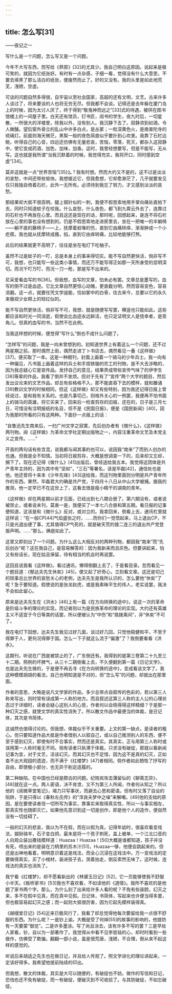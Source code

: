 ```yaml
---
---
---
```

title: 怎么写[31]
---




——夜记之一

写什么是一个问题，怎么写又是一个问题。

今年不大写东西，而写给《莽原》[32]的尤其少。我自己明白这原因。说起来是极可笑的，就因为它纸张好。有时有一点杂感，子细一看，觉得没有什么大意思，不要去填黑了那么洁白的纸张，便废然而止了。好的又没有。我的头里是如此地荒芜，浅陋，空虚。

可谈的问题自然多得很，自宇宙以至社会国家，高超的还有文明，文艺。古来许多人谈过了，将来要谈的人也将无穷无尽。但我都不会谈。记得还是去年躲在厦门岛上的时候，因为太讨人厌了，终于得到“敬鬼神而远之”[33]式的待遇，被供在图书馆楼上的一间屋子里。白天还有馆员，钉书匠，阅书的学生，夜九时后，一切星散，一所很大的洋楼里，除我以外，没有别人。我沉静下去了。寂静浓到如酒，令人微醺。望后窗外骨立的乱山中许多白点，是丛冢；一粒深黄色火，是南普陀寺的琉璃灯。前面则海天微茫，黑絮一般的夜色简直似乎要扑到心坎里。我靠了石栏远眺，听得自己的心音，四远还仿佛有无量悲哀，苦恼，零落，死灭，都杂入这寂静中，使它变成药酒，加色，加味，加香。这时，我曾经想要写，但是不能写，无从写。这也就是我所谓“当我沉默着的时候，我觉得充实，我将开口，同时感到空虚”[34]。

莫非这就是一点“世界苦恼”[35]么？我有时想。然而大约又不是的，这不过是淡淡的哀愁，中间还带些愉快。我想接近它，但我愈想，它却愈渺茫了，几乎就要发见仅只我独自倚着石栏，此外一无所有。必须待到我忘了努力，才又感到淡淡的哀愁。

那结果却大抵不很高明。腿上钢针似的一刺，我便不假思索地用手掌向痛处直拍下去，同时只知道蚊子在咬我。什么哀愁，什么夜色，都飞到九霄云外去了，连靠过的石栏也不再放在心里。而且这还是现在的话，那时呢，回想起来，是连不将石栏放在心里的事也没有想到的。仍是不假思索地走进房里去，坐在一把唯一的半躺椅——躺不直的藤椅子——上，抚摩着蚊喙的伤，直到它由痛转痒，渐渐肿成一个小疙瘩。我也就从抚摩转成搔，掐，直到它由痒转痛，比较地能够打熬。

此后的结果就更不高明了，往往是坐在电灯下吃柚子。

虽然不过是蚊子的一叮，总是本身上的事来得切实。能不写自然更快活，倘非写不可，我想，也只能写一些这类小事情，而还万不能写得正如那一天所身受的显明深切。而况千叮万叮，而况一刀一枪，那是写不出来的。

尼采爱看血写的书[36]。但我想，血写的文章，怕未必有罢。文章总是墨写的，血写的倒不过是血迹。它比文章自然更惊心动魄，更直截分明，然而容易变色，容易消磨。这一点，就要任凭文学逞能，恰如冢中的白骨，往古来今，总要以它的永久来傲视少女颊上的轻红似的。

能不写自然更快活，倘非写不可，我想，就是随便写写罢，横竖也只能如此。这些都应该和时光一同消逝，假使会比血迹永远鲜活，也只足证明文人是侥幸者，是乖角儿。但真的血写的书，当然不在此例。

当我这样想的时候，便觉得“写什么”倒也不成什么问题了。

“怎样写”的问题，我是一向未曾想到的。初知道世界上有着这么一个问题，还不过两星期之前。那时偶然上街，偶然走进丁卜书店去，偶然看见一叠《这样做》[37]，便买取了一本。这是一种期刊，封面上画着一个骑马的少年兵士。我一向有一种偏见，凡书面上画着这样的兵士和手捏铁锄的农工的刊物，是不大去涉略的，因为我总疑心它是宣传品。发抒自己的意见，结果弄成带些宣传气味了的伊孛生[38]等辈的作品，我看了倒并不发烦。但对于先有了“宣传”两个大字的题目，然后发出议论来的文艺作品，却总有些格格不入，那不能直吞下去的模样，就和雒诵[39]教训文学的时候相同。但这《这样做》却又有些特别，因为我还记得日报上曾经说过，是和我有关系的。也是凡事切己，则格外关心的一例罢，我便再不怕书面上的骑马的英雄，将它买来了。回来后一检查剪存的旧报，还在的，日子是三月七日，可惜没有注明报纸的名目，但不是《民国日报》，便是《国民新闻》[40]，因为我那时所看的只有这两种。下面抄一点报上的话：

“自鲁迅先生南来后，一扫广州文学之寂寞，先后创办者有《做什么》，《这样做》两刊物。闻《这样做》为革命文学社定期出版物之一，内容注重革命文艺及本党主义之宣传。……”

开首的两句话有些含混，说我都与闻其事的也可以，说因我“南来”了而别人创办的也通。但我是全不知情。当初将日报剪存，大概是想调查一下的，后来却又忘却，搁下了。现在还记得《做什么》[41]出版后，曾经送给我五本。我觉得这团体是共产青年主持的，因为其中有“坚如”，“三石”等署名，该是毕磊[42]，通信处也是他。他还曾将十来本《少年先锋》[43]送给我，而这刊物里面则分明是共产青年所作的东西。果然，毕磊君大约确是共产党，于四月十八日从中山大学被捕。据我的推测，他一定早已不在这世上了，这看去很是瘦小精干的湖南的青年。

《这样做》却在两星期以前才见面，已经出到七八期合册了。第六期没有，或者说被禁止，或者说未刊，莫衷一是，我便买了一本七八合册和第五期。看日报的记事便知道，这该是和《做什么》反对，或对立的。我拿回来，倒看上去，通讯栏里就这样说：“在一般CP[44]气焰盛张之时，……而你们一觉悟起来，马上退出CP，不只是光退出便了事，尤其值得CP气死的，就是破天荒的接二连三的退出共产党登报声明。……”那么，确是如此了。

这里又即刻出了一个问题。为什么这么大相反对的两种刊物，都因我“南来”而“先后创办”呢？这在我自己，是容易解答的：因为我新来而且灰色。但要讲起来，怕又有些话长，现在姑且保留，待有相当的机会时再说罢。

这回且说我看《这样做》。看过通讯，懒得倒翻上去了，于是看目录。忽而看见一个题目道：《郁达夫先生休矣》[45]，便又起了好奇心，立刻看文章。这还是切己的琐事总比世界的哀愁关心的老例，达夫先生是我所认识的，怎么要他“休矣”了呢？急于要知道。假使说的是张龙赵虎，或是我素昧平生的伟人，老实说罢，我决不会如此留心。

原来是达夫先生在《洪水》[46]上有一篇《在方向转换的途中》，说这一次的革命是阶级斗争的理论的实现，而记者则以为是民族革命的理论的实现。大约还有英雄主义不适宜于今日等类的话罢，所以便被认为“中伤”和“挑拨离间”，非“休矣”不可了。

我在电灯下回想，达夫先生我见过好几面，谈过好几回，只觉他稳健和平，不至于得罪于人，更何况得罪于国。怎么一下子就这么流于“偏激”了？我倒要看看《洪水》。

这期刊，听说在广西是被禁止的了，广东倒还有。我得到的是第三卷第二十九至三十二期。照例的坏脾气，从三十二期倒看上去，不久便翻到第一篇《日记文学》，也是达夫先生做的，于是便不再去寻《在方向转换的途中》，变成看谈文学了。我这种模模胡胡的看法，自己也明知道是不对的，但“怎么写”的问题，却就出在那里面。

作者的意思，大略是说凡文学家的作品，多少总带点自叙传的色彩的，若以第三人称来写出，则时常有误成第一人称的地方。而且叙述这第三人称的主人公的心理状态过于详细时，读者会疑心这别人的心思，作者何以会晓得得这样精细？于是那一种幻灭之感，就使文学的真实性消失了。所以散文作品中最便当的体裁，是日记体，其次是书简体。

这诚然也值得讨论的。但我想，体裁似乎不关重要。上文的第一缺点，是读者的粗心。但只要知道作品大抵是作者借别人以叙自己，或以自己推测别人的东西，便不至于感到幻灭，即使有时不合事实，然而还是真实。其真实，正与用第三人称时或误用第一人称时毫无不同。倘有读者只执滞于体裁，只求没有破绽，那就以看新闻记事为宜，对于文艺，活该幻灭。而其幻灭也不足惜，因为这不是真的幻灭，正如查不出大观园的遗迹，而不满于《红楼梦》[47]者相同。倘作者如此牺牲了抒写的自由，即使极小部分，也无异于削足适履的。

第二种缺陷，在中国也已经是颇古的问题。纪晓岚攻击蒲留仙的《聊斋志异》，[48]就在这一点。两人密语，决不肯泄，又不为第三人所闻，作者何从知之？所以他的《阅微草堂笔记》，竭力只写事状，而避去心思和密语。但有时又落了自设的陷阱，于是只得以《春秋左氏传》的“浑良夫梦中之噪”来解嘲。[49]他的支绌的原因，是在要使读者信一切所写为事实，靠事实来取得真实性，所以一与事实相左，那真实性也随即灭亡。如果他先意识到这一切是创作，即是他个人的造作，便自然没有一切挂碍了。

一般的幻灭的悲哀，我以为不在假，而在以假为真。记得年幼时，很喜欢看变戏法，猢狲骑羊，石子变白鸽，最末是将一个孩子刺死，盖上被单，一个江北口音的人向观众装出撒钱模样道：Huazaa！Huazaa！[50]大概是谁都知道，孩子并没有死，喷出来的是装在刀柄里的苏木汁[51]，Huazaa一够，他便会跳起来的。但还是出神地看着，明明意识着这是戏法，而全心沉浸在这戏法中。万一变戏法的定要做得真实，买了小棺材，装进孩子去，哭着抬走，倒反索然无味了。这时候，连戏法的真实也消失了。

我宁看《红楼梦》，却不愿看新出的《林黛玉日记》[52]，它一页能够使我不舒服小半天。《板桥家书》[53]我也不喜欢看，不如读他的《道情》。我所不喜欢的是他题了家书两个字。那么，为什么刻了出来给许多人看的呢？不免有些装腔。幻灭之来，多不在假中见真，而在真中见假。日记体，书简体，写起来也许便当得多罢，但也极容易起幻灭之感；而一起则大抵很厉害，因为它起先模样装得真。

《越缦堂日记》[54]近来已极风行了，我看了却总觉得他每次要留给我一点很不舒服的东西。为什么呢？一是钞上谕。大概是受了何焯[55]的故事的影响的，他提防有一天要蒙“御览”。二是许多墨涂。写了尚且涂去，该有许多不写的罢？三是早给人家看，钞，自以为一部著作了。我觉得从中看不见李慈铭的心，却时时看到一些做作，仿佛受了欺骗。翻翻一部小说，虽是很荒唐，浅陋，不合理，倒从来不起这样的感觉的。

听说后来胡适之先生也在做日记，并且给人传观了。照文学进化的理论讲起来，一定该好得多。我希望他提前陆续的印出。

但我想，散文的体裁，其实是大可以随便的，有破绽也不妨。做作的写信和日记，恐怕也还不免有破绽，而一有破绽，便破灭到不可收拾了。与其防破绽，不如忘破绽。